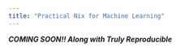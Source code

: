 ```yaml
---
title: "Practical Nix for Machine Learning"
---
```


***COMING SOON!! Along with Truly Reproducible ***
